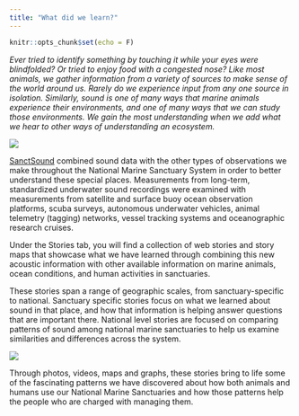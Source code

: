 ```yaml
---
title: "What did we learn?"
---
```


```r
knitr::opts_chunk$set(echo = F)
```

<!-- source text and layout: [Tutorial_V2_Oct2021 - Google Slides](https://docs.google.com/presentation/d/1ESA1om80tbmSphnJrmyZAfn5HtCIxm-G91Vf1J3c8Vc/edit#slide=id.gefd8a9cf27_0_34) -->

_Ever tried to identify something by touching it while your eyes were blindfolded? Or tried to enjoy food with a congested nose? Like most animals, we gather information from a variety of sources to make sense of the world around us. Rarely do we experience input from any one source in isolation. Similarly, sound is one of many ways that marine animals experience their environments, and one of many ways that we can study those environments. We gain the most understanding when we add what we hear to other ways of understanding an ecosystem._

![](./images/what-learn.png)
<!--div style= "float:right; padding-left: 10px">
</div-->

[SanctSound](https://nmssanctuarieseus2-dev.azurewebsites.net/news/feb21/sanctsound-overview.html) combined sound data with the other types of observations we make throughout the National Marine Sanctuary System in order to better understand these special places. Measurements from long-term, standardized underwater sound recordings were examined with measurements from satellite and surface buoy ocean observation platforms, scuba surveys, autonomous underwater vehicles, animal telemetry (tagging) networks, vessel tracking systems and oceanographic research cruises. 

<!-- div style= "float:left; padding-right: 10px">
</div-->

Under the Stories tab, you will find a collection of web stories and story maps that showcase what we have learned through combining this new acoustic information with other available information on marine animals, ocean conditions, and human activities in sanctuaries.

These stories span a range of geographic scales, from sanctuary-specific to national. Sanctuary specific stories focus on what we learned about sound in that place, and how that information is helping answer questions that are important there.  National level stories are focused on comparing patterns of sound among national marine sanctuaries to help us examine similarities and differences across the system. 

![](./images/stories.jpeg)

Through photos, videos, maps and graphs, these stories bring to life some of the fascinating patterns we have discovered about how both animals and humans use our National Marine Sanctuaries and how those patterns help the people who are charged with managing them.


